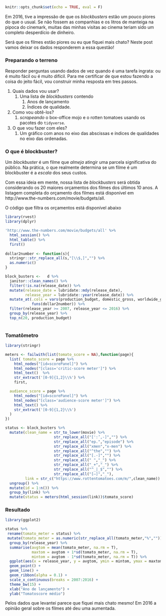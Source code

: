 ```r
knitr::opts_chunk$set(echo = TRUE, eval = F)
```

Em 2016, tive a impressão de que os _blockbusters_ estão um pouco piores do que o usual. Se não fossem as companhias e os litros de manteiga na pipoca do cinemark, muitas das minhas visitas ao cinema teriam sido um completo desperdício de dinheiro.

Será que os filmes estão piores ou eu que fiquei mais chato? Neste post vamos deixar os dados responderem a essa questão!

<!--more-->

### Preparando o terreno

Responder perguntas usando dados de vez quando é uma tarefa ingrata: ou é muito fácil ou é muito difícil. Para me certificar de que estou fazendo a coisa do jeito fácil, vou construir minha resposta em tres passos.

1. Quais dados vou usar?
    1. Uma lista de _blockbusters_ contendo
        1. Anos de lançamento 
        1. Índices de qualidade.
1. Como vou obtê-los?
    1. _scrapeando_ o box-office mojo e o rotten tomatoes usando os pacotes do `tidyverse`.
1. O que vou fazer com eles?
    1. Um gráfico com anos no eixo das abscissas e índices de qualidades no eixo das ordenadas.
    
### O que é blockbuster?

Um _blockbuster_ é um filme que _almeja_ atingir uma parcela significativa do público. Na prática, o que realmente determina se um filme é um blockbuster é a _escala_ dos seus custos.

Com essa ideia em mente, nossa lista de _blockbusters_ será obtida considerando os 20 maiores orçamentos dos filmes dos últimos 10 anos. A listagem completa do orçamento dos filmes está disponível em http://www.the-numbers.com/movie/budgets/all.

O código que filtra os orçamentos está disponível abaixo

```r
library(rvest)
library(dplyr)

'http://www.the-numbers.com/movie/budgets/all' %>% 
  html_session() %>% 
  html_table() %>% 
  first()
  
dollar2number <- function(s){
  stringr::str_replace_all(s,"[\\$,]","") %>% 
  as.numeric()
}

block_busters <-   d %>% 
  janitor::clean_names() %>% 
  filter(!is.na(release_date)) %>% 
  mutate(release_date = lubridate::mdy(release_date),
         release_year = lubridate::year(release_date)) %>% 
  mutate_at(.cols = vars(production_budget, domestic_gross, worldwide_gross),
            funs(dollar2number)) %>% 
  filter(release_year >= 2007, release_year <= 2016) %>% 
  group_by(release_year) %>% 
  top_n(20, production_budget)
  
```

### Tomatômetro

```r
library(stringr)

meters <- failwith(list(tomato_score = NA),function(page){
  list( tomato_score = page %>%
    html_nodes("[id=scorePanel]") %>%
    html_nodes("[class='critic-score meter']") %>%
    html_text()  %>%
    str_extract('[0-9]{1,2}\\%') %>%
    first,

  audience_score = page %>%
    html_nodes("[id=scorePanel]") %>%
    html_nodes("[class='audience-score meter']") %>%
    html_text() %>%
    str_extract('[0-9]{1,2}\\%')
  )
})

status <- block_busters %>% 
  mutate(clean_name = str_to_lower(movie) %>% 
                      str_replace_all("[':’,-]","") %>%
                      str_replace_all("ep.","episode") %>% 
                      str_replace_all("xmen","x-men") %>% 
                      str_replace_all("^the","") %>% 
                      str_replace_all("[.-]","") %>% 
                      str_replace_all(" ","_") %>% 
                      str_replace_all("_+","_") %>% 
                      str_replace_all("^_|_$","") %>% 
                      str_replace_all("[—]","_"),
         link = str_c("https://www.rottentomatoes.com/m/",clean_name)) %>% 
  ungroup() %>% 
  mutate(id = 1:n()) %>% 
  group_by(link) %>% 
  mutate(status = meters(html_session(link))$tomato_score)

```

### Resultado

```r
library(ggplot2)

status %>% 
 rename(tomato_meter = status) %>% 
 mutate(tomato_meter = as.numeric(str_replace_all(tomato_meter,"%",""))) %>% 
  group_by(release_year) %>% 
  summarise(avgtom = mean(tomato_meter, na.rm = T),
            maxtom = avgtom + 1*sd(tomato_meter, na.rm = T),
            mintom = avgtom - 1*sd(tomato_meter, na.rm = T)) %>% 
  ggplot(aes(x = release_year, y = avgtom, ymin = mintom, ymax = maxtom)) +
  geom_point() +
  geom_line() +
  geom_ribbon(alpha = 0.1) +
  scale_x_continuous(breaks = 2007:2016) +
  theme_bw(15) +
  xlab("Ano de lançamento") +
  ylab("Tomatoscore médio")
```

Pelos dados que levantei parece que fiquei mais chato mesmo! Em 2016 a opinião geral sobre os filmes até deu uma aumentada.
